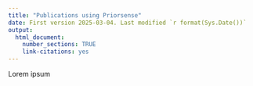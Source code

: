 ```yaml
---
title: "Publications using Priorsense"
date: First version 2025-03-04. Last modified `r format(Sys.Date())`
output:
  html_document:
    number_sections: TRUE
    link-citations: yes
---
```


Lorem ipsum

